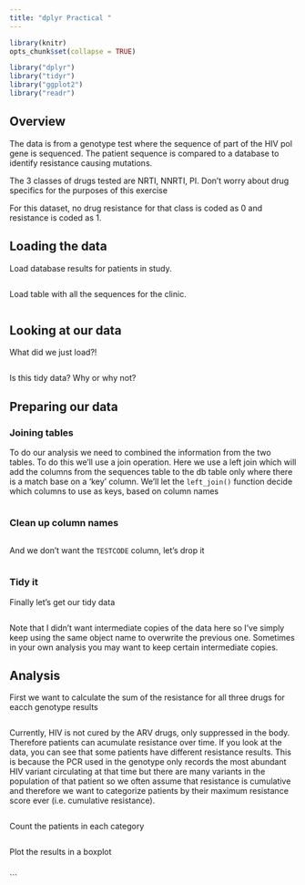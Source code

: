 ```yaml
---
title: "dplyr Practical "
---
```


```r
library(knitr)
opts_chunk$set(collapse = TRUE)
```


```r
library("dplyr")
library("tidyr")
library("ggplot2")
library("readr")
```

## Overview

The data is from a genotype test where the sequence of part of the HIV pol gene is sequenced. The patient sequence is compared to a database to identify resistance causing mutations. 

The 3 classes of drugs tested are NRTI, NNRTI, PI. Don't worry about drug specifics for the purposes of this exercise 

For this dataset, no drug resistance for that class is coded as 0 and resistance is coded as 1.

## Loading the data

Load database results for patients in study.
```r

```

Load table with all the sequences for the clinic.
```r

```

## Looking at our data

What did we just load?!

```r

```

Is this tidy data? Why or why not?

## Preparing our data

### Joining tables
To do our analysis we need to combined the information from the two tables. To do this we'll use a join operation.  Here we use a left join which will add the columns from the sequences table to the db table only where there is a match base on a 'key' column. We'll let the `left_join()` function decide which columns to use as keys, based on column names

```r

```


### Clean up column names

```r

```

And we don't want the `TESTCODE` column, let's drop it
```r

```

### Tidy it

Finally let's get our tidy data
```r

```

Note that I didn't want intermediate copies of the data here so I've simply keep using the same object name to overwrite the previous one.  Sometimes in your own analysis you may want to keep certain intermediate copies.


## Analysis

First we want to calculate the sum of the resistance for all three drugs for eacch genotype results
```r

```

Currently, HIV is not cured by the ARV drugs, only suppressed in the body. Therefore patients can acumulate resistance over time.
If you look at the data, you can see that some patients have different resistance results. 
This is because the PCR used in the genotype only records the most abundant HIV variant circulating at that time but there are
many variants in the population of that patient so we often assume that resistance is cumulative and therefore we want to 
categorize patients by their maximum resistance score ever (i.e. cumulative resistance).

```r

```


Count the patients in each category
```r

```

Plot the results in a boxplot
```r

```



```